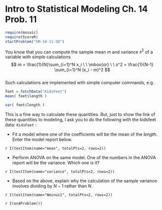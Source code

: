 Intro to Statistical Modeling Ch. 14 Prob. 11
========================================================
```r
require(mosaic)
require(ScoreR)
startProblem("SM-14-11-SD")
```
You know that you can compute the sample mean $m$ and variance $s^2$ of a variable with simple calculations     
$$ m = \frac{1}{N}\sum_{i=1}^N x_i \ \ \mbox{or} 
\ \ s^2 = \frac{1}{N-1} \sum_{i=1}^N (x_i - m)^2 $$     
Such calculations are implemented with simple computer commands, e.g. 
```r
feet = fetchData("KidsFeet")
mean( feet$length )
```

```r
var( feet$length )
```

This is a fine way to calculate these quantities.  But, just to show the link of these quantities to modeling, I ask you to do the following with the kidsfeet data: `KidsFeet` :

* Fit a model where one of the coefficients will be the mean of the *length*.  Enter the model report below.

`r I(textItem(name="mean", totalPts=2, rows=2))`

* Perform ANOVA on the same model. One of the numbers in the ANOVA report will be the variance.  Which one is it?  

`r I(textItem(name="variance", totalPts=2, rows=2))`

* Based on the above, explain why the calculation of the sample variance involves dividing by $N-1$ rather than $N$.

`r I(textItem(name="Nminus1", totalPts=2, rows=2))`

`r I(endProblem())`